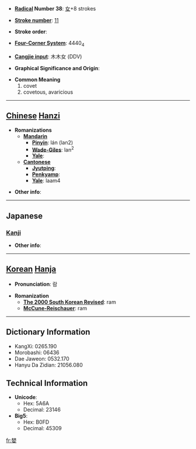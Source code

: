 * '''[[Wiktionary:Chinese radical index| Radical]] Number 38''': [[Wiktionary:Chinese radical index 女|女]]+8 strokes

* '''[[Wiktionary:Chinese total strokes index|Stroke number]]''': [[Wiktionary:Chinese total strokes index 11|11]]

* '''Stroke order''': 

* '''[[Wiktionary:Chinese four corner index|Four-Corner System]]''': 4440<sub>4</sub>

* '''[[Wiktionary:Chinese Cangjie index|Cangjie input]]''': 木木女 (DDV)

* '''Graphical Significance and Origin''': 

* '''Common Meaning'''
*#covet
*# covetous, avaricious


----

== [[Chinese]] [[Hanzi]] ==

* '''Romanizations'''
** '''[[Mandarin]]'''
*** '''[[Pinyin]]''': lán (lan2)
*** '''[[Wade-Giles]]''': lan<sup>2</sup>
*** '''[[Yale]]''': 
** '''[[Cantonese]]'''
*** '''[[Jyutping]]''':
*** '''[[Penkyamp]]''': 
*** '''[[Yale]]''': laam4

* '''Other info''': 

----

==Japanese==
===[[Kanji]]===
{{kanji|on readings=[[らん]] (ran), [[りん]] (rin)|kun readings=[[むさぼる]] (musaboru)}}

* '''Other info''':  

----

== [[Korean]] [[Hanja]] ==

* '''Pronunciation''': 람

* '''Romanization'''
** '''[[The 2000 South Korean Revised Romanization|The 2000 South Korean Revised]]''': ram
** '''[[McCune-Reischauer]]''': ram

----

== Dictionary Information ==

* KangXi: 0265.190
* Morobashi: 06436
* Dae Jaweon: 0532.170
* Hanyu Da Zidian: 21056.080

== Technical Information ==

* '''Unicode''':
** Hex: 5A6A
** Decimal: 23146
* '''Big5''':
** Hex: B0FD
** Decimal: 45309

[[fr:婪]]